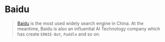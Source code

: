 # Baidu 

>[Baidu](https://www.baidu.com/) is the most used widely search engine in China. At the meantime, Baidu is also an influential AI Technology company which has create `ERNIE-Bot`, `Paddle` and so on.